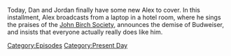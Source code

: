 {{DEFAULTSORT:
    #_EPISODE_0813:May 29, 2023
}}{{Episode
    | title           = May 29, 2023
    | caption         = Listen to this episode on [https://knowledgefight.libsyn.com/813-may-29-2023 Libsyn] [https://open.spotify.com/episode/6wWU9Hg2HEjFuB0r2sDWRd Spotify], Read the [[Transcript/813: May 29, 2023|Unofficial Transcript]], View discussion on [https://reddit.com/13y2jc7 Reddit]
    | episodeNumber   = 813
    | length          = 01:29:44
    | airDate         = June 2, 2023
    | coverageDate    = May 29, 2023
    | episodeType     = [[:Category:Present Day|Present Day]]
    | appearance      = [[Robert Welch]], [[Donald Trump]], [[Nick Fuentes]], [[Larry Nichols]], [[Timothy McVeigh]], [[Steve Bannon]]
    | previousEpisode = [[812: Jeff Sharlet Returns]]
    | nextEpisode     = [[814: June 1, 2023]]
}}

{{Stub}}

Today, Dan and Jordan finally have some new Alex to cover.  In this installment, Alex broadcasts from a laptop in a hotel room, where he sings the praises of the [[John Birch Society]], announces the demise of Budweiser, and insists that everyone actually really does like him.

[[Category:Episodes]]
[[Category:Present Day]]
